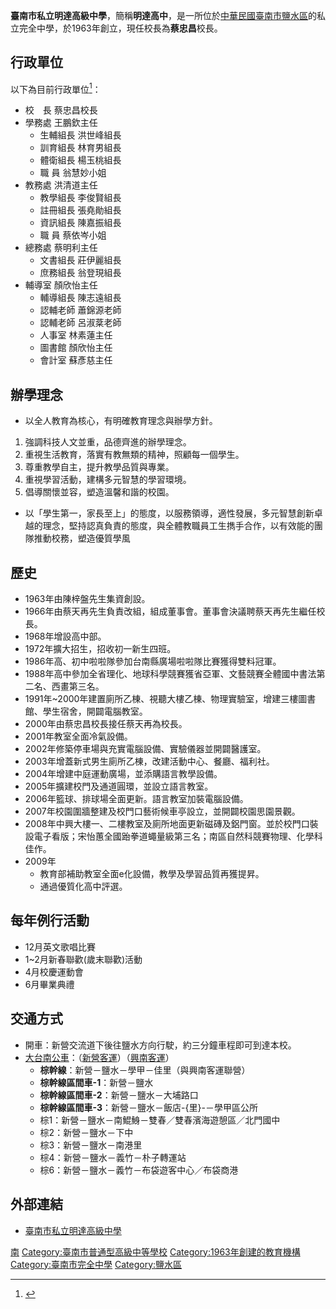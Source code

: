 {{Infobox School
| name        = <span style="font-size:12pt;">臺南市私立明達高級中學</span> 
| other name  = <span style="font-size:10pt;font-family:Arial Narrow">Tainan City Min Da Senior High School</span>
| image       = [[File:臺南市私立明達高級中學.JPG|250px]]
| motto       = 
| established = 1963年
| type        = [[私立|私立]][[完全中學|完全中學]]
| affiliation = 
| district    = {{ROC}}[[臺南市|臺南市]][[鹽水區|鹽水區]]
| grades      =高、國中部各三年級，高二、三分為社會、自然組 
| principal   = 蔡忠昌
| dean        = 
| college     = 
| house       = 
| sc          =由高二各班推選出一名候選人，全校投票後票數最高者當選班聯會會長，通常於開學後不久完成投票。
| cs          =同學生會主席  
| faculty     = 
| staff       = 
| students    = 
| athletics   = 
| conference  = 
| colors      = 
| mascot      = 
| magazine    = 
| free_label  = 
| free_text   = 
| free_label2 = 
| free_text2  = 
| free_label3 = 
| free_text3  = 
| address     = 臺南市鹽水區忠孝路73號
| fax         = 06-6531097 
| mail        = chenjiaz@mdsh.tn.edu.tw 
| website     = [http://www.mdsh.tn.edu.tw/ http://www.mdsh.tn.edu.tw/]
|other_name = <span style="font-size:10pt;font-family:Arial Narrow">Tainan City Min Da Senior High School</span>|founder = 蔡天再|su = [https://www.facebook.com/mdshstudents 明達中學班聯會]|telephone = 06-6521178|area = 18686平方公尺}}
'''臺南市私立明達高級中學'''，簡稱'''明達高中'''，是一所位於[[中華民國|中華民國]][[臺南市|臺南市]][[鹽水區|鹽水區]]的私立完全中學，於1963年創立，現任校長為'''蔡忠昌'''校長。

==行政單位==
以下為目前行政單位<ref name="行政單位">{{Cite web |url=http://www.mdsh.tn.edu.tw/home/ |title=臺南市私立明達高級中學 行政單位 |accessdate=2015-07-12 |archive-date=2015-07-12 |archive-url=https://web.archive.org/web/20150712210454/http://www.mdsh.tn.edu.tw/home/ |dead-url=no }}</ref>：

*校　長  蔡忠昌校長
*學務處  王鵬欽主任
**生輔組長  洪世峰組長
**訓育組長  林育男組長
**體衛組長  楊玉桃組長
**職    員  翁慧妙小姐
*教務處  洪清道主任
**教學組長  李俊賢組長
**註冊組長  張堯勛組長
**資訊組長  陳嘉振組長
**職    員  蔡依岑小姐
*總務處  蔡明利主任
**文書組長  莊伊麗組長
**庶務組長  翁登現組長
*輔導室  顏欣怡主任
**輔導組長  陳志遠組長
**認輔老師  蕭錦源老師
**認輔老師  呂淑棻老師
**人事室  林素蓮主任
**圖書館  顏欣怡主任
**會計室  蘇彥慈主任

==辦學理念==
*以全人教育為核心，有明確教育理念與辦學方針。
#強調科技人文並重，品德齊進的辦學理念。
#重視生活教育，落實有教無類的精神，照顧每一個學生。
#尊重教學自主，提升教學品質與專業。
#重視學習活動，建構多元智慧的學習環境。
#倡導關懷並容，塑造溫馨和諧的校園。
*以「學生第一，家長至上」的態度，以服務領導，適性發展，多元智慧創新卓越的理念，堅持認真負責的態度，與全體教職員工生擕手合作，以有效能的團隊推動校務，塑造優質學風

==歷史==
*1963年由陳梓盤先生集資創設。  
*1966年由蔡天再先生負責改組，組成董事會。董事會決議聘蔡天再先生繼任校長。
*1968年增設高中部。
*1972年擴大招生，招收初一新生四班。
*1986年高、初中啦啦隊參加台南縣廣場啦啦隊比賽獲得雙料冠軍。
*1988年高中參加全省理化、地球科學競賽獲省亞軍、文藝競賽全體國中書法第二名、西畫第三名。
*1991年~2000年建置廁所乙棟、視聽大樓乙棟、物理實驗室，增建三樓圖書館、學生宿舍，開闢電腦教室。
*2000年由蔡忠昌校長接任蔡天再為校長。
*2001年教室全面冷氣設備。
*2002年修築停車場與充實電腦設備、實驗儀器並開闢醫護室。
*2003年增蓋新式男生廁所乙棟，改建活動中心、餐廳、福利社。
*2004年增建中庭運動廣場，並添購語言教學設備。
*2005年擴建校門及通道圓環，並設立語言教室。
*2006年籃球、排球場全面更新。語言教室加裝電腦設備。
*2007年校園圍牆整建及校門口藝術候車亭設立，並開闢校園思園景觀。
*2008年中興大樓一、二樓教室及廁所地面更新磁磚及鋁門窗。並於校門口裝設電子看版；宋怡蕙全國跆拳道蠅量級第三名；南區自然科競賽物理、化學科佳作。
*2009年
**教育部補助教室全面e化設備，教學及學習品質再獲提昇。
**通過優質化高中評選。

==每年例行活動==
*12月英文歌唱比賽
*1~2月新春聯歡(歲末聯歡)活動
*4月校慶運動會
*6月畢業典禮

==交通方式==
*開車：新營交流道下後往鹽水方向行駛，約三分鐘車程即可到達本校。
*[[大台南公車|大台南公車]]：（[[新營客運|新營客運]]）（[[興南客運|興南客運]]）
**'''棕幹線'''：新營－鹽水－學甲－佳里（與興南客運聯營）
**'''棕幹線區間車-1'''：新營－鹽水
**'''棕幹線區間車-2'''：新營－鹽水－大埔路口
**'''棕幹線區間車-3'''：新營－鹽水－飯店-{里}-－學甲區公所
**棕1：新營－鹽水－南鯤鯓－雙春／雙春濱海遊憩區／北門國中
**棕2：新營－鹽水－下中
**棕3：新營－鹽水－南港里
**棕4：新營－鹽水－義竹－朴子轉運站
**棕6：新營－鹽水－義竹－布袋遊客中心／布袋商港

==外部連結==
*[http://www.mdsh.tn.edu.tw/ 臺南市私立明達高級中學] {{Wayback|url=http://www.mdsh.tn.edu.tw/ |date=20150712194420 }}

{{臺南市高級中等學校列表}}

[[Category:臺灣私立普通型高級中等學校|南]]
[[Category:臺南市普通型高級中等學校|Category:臺南市普通型高級中等學校]]
[[Category:1963年創建的教育機構|Category:1963年創建的教育機構]]
[[Category:臺南市完全中學|Category:臺南市完全中學]]
[[Category:鹽水區|Category:鹽水區]]